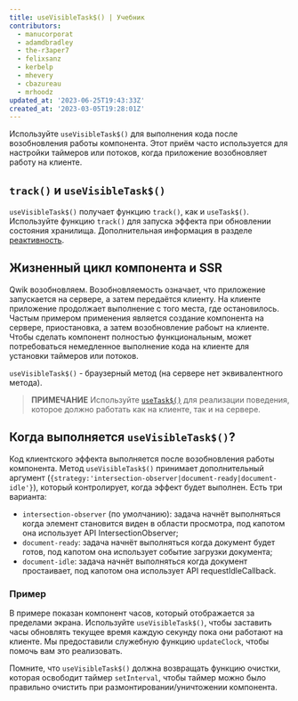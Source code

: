 ```yaml
---
title: useVisibleTask$() | Учебник
contributors:
  - manucorporat
  - adamdbradley
  - the-r3aper7
  - felixsanz
  - kerbelp
  - mhevery
  - cbazureau
  - mrhoodz
updated_at: '2023-06-25T19:43:33Z'
created_at: '2023-03-05T19:28:01Z'
---
```


Используйте `useVisibleTask$()` для выполнения кода после возобновления работы компонента. Этот приём часто используется для настройки таймеров или потоков, когда приложение возобновляет работу на клиенте.

## `track()` и `useVisibleTask$()`

`useVisibleTask$()` получает функцию `track()`, как и `useTask$()`. Используйте функцию `track()` для запуска эффекта при обновлении состояния хранилища. Дополнительная информация в разделе [реактивность](../../../tutorial/reactivity/explicit/index.mdx).

## Жизненный цикл компонента и SSR

Qwik возобновляем. Возобновляемость означает, что приложение запускается на сервере, а затем передаётся клиенту. На клиенте приложение продолжает выполнение с того места, где остановилось. Частым примером применения является создание компонента на сервере, приостановка, а затем возобновление рабоыт на клиенте. Чтобы сделать компонент полностью функциональным, может потребоваться немедленное выполнение кода на клиенте для установки таймеров или потоков.

`useVisibleTask$()` - браузерный метод (на сервере нет эквивалентного метода).

> **ПРИМЕЧАНИЕ** Используйте [`useTask$()`](../../../docs/(qwik)/components/tasks/index.mdx#usetask) для реализации поведения, которое должно работать как на клиенте, так и на сервере.

## Когда выполняется `useVisibleTask$()`?

Код клиентского эффекта выполняется после возобновления работы компонента. Метод `useVisibleTask$()` принимает дополнительный аргумент (`{strategy:'intersection-observer|document-ready|document-idle'}`), который контролирует, когда эффект будет выполнен. Есть три варианта:

- `intersection-observer` (по умолчанию): задача начнёт выполняться когда элемент становится виден в области просмотра, под капотом она использует API IntersectionObserver;
- `document-ready`: задача начнёт выполняться когда документ будет готов, под капотом она использует событие загрузки документа;
- `document-idle`: задача начнёт выполняться когда документ простаивает, под капотом она использует API requestIdleCallback.

### Пример

В примере показан компонент часов, который отображается за пределами экрана. Используйте `useVisibleTask$()`, чтобы заставить часы обновлять текущее время каждую секунду пока они работают на клиенте. Мы предоставили служебную функцию `updateClock`, чтобы помочь вам это реализовать.

Помните, что `useVisibleTask$()` должна возвращать функцию очистки, которая освободит таймер `setInterval`, чтобы таймер можно было правильно очистить при размонтировании/уничтожении компонента.
